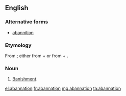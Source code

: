 ==English==

===Alternative forms===
* [[abannition]]

===Etymology===
From {{etyl|LL.|en}} {{m|la|abannātiō||banishment}}; either from {{term|ab||from, away|lang=la}} + {{term|annus||year|lang=la}} or from {{term|ad|lang=la}} + {{m|la|banniō||publish, proclaim}}.

===Noun===
{{en-noun}}

# {{context|obsolete|legal|lang=en}} [[banishment|Banishment]].

[[el:abannation]]
[[fr:abannation]]
[[mg:abannation]]
[[ta:abannation]]